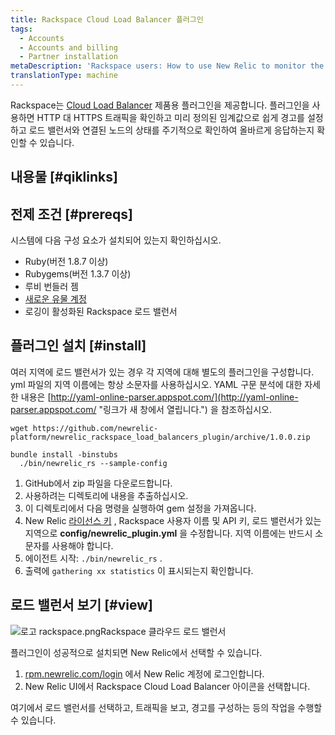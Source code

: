 ```yaml
---
title: Rackspace Cloud Load Balancer 플러그인
tags:
  - Accounts
  - Accounts and billing
  - Partner installation
metaDescription: 'Rackspace users: How to use New Relic to monitor the performance of your Rackspace Cloud Load Balancer.'
translationType: machine
---
```



Rackspace는 [Cloud Load Balancer](http://www.rackspace.com/cloud/load-balancing/ "링크가 새 창에서 열립니다.") 제품용 플러그인을 제공합니다. 플러그인을 사용하면 HTTP 대 HTTPS 트래픽을 확인하고 미리 정의된 임계값으로 쉽게 경고를 설정하고 로드 밸런서와 연결된 노드의 상태를 주기적으로 확인하여 올바르게 응답하는지 확인할 수 있습니다.

## 내용물 [#qiklinks]

## 전제 조건 [#prereqs]

시스템에 다음 구성 요소가 설치되어 있는지 확인하십시오.

* Ruby(버전 1.8.7 이상)
* Rubygems(버전 1.3.7 이상)
* 루비 번들러 젬
* [새로운 유물 계정](http://newrelic.com/signup "링크가 새 창에서 열립니다.")
* 로깅이 활성화된 Rackspace 로드 밸런서

## 플러그인 설치 [#install]

여러 지역에 로드 밸런서가 있는 경우 각 지역에 대해 별도의 플러그인을 구성합니다. yml 파일의 지역 이름에는 항상 소문자를 사용하십시오. YAML 구문 분석에 대한 자세한 내용은 [http://yaml-online-parser.appspot.com/](http://yaml-online-parser.appspot.com/ "링크가 새 창에서 열립니다.") 을 참조하십시오.

```
wget https://github.com/newrelic-platform/newrelic_rackspace_load_balancers_plugin/archive/1.0.0.zip
```

```
bundle install -binstubs
  ./bin/newrelic_rs --sample-config
```

1. GitHub에서 zip 파일을 다운로드합니다.
2. 사용하려는 디렉토리에 내용을 추출하십시오.
3. 이 디렉토리에서 다음 명령을 실행하여 gem 설정을 가져옵니다.
4. New Relic [라이선스 키](/docs/subscriptions/license-key) , Rackspace 사용자 이름 및 API 키, 로드 밸런서가 있는 지역으로 **config/newrelic_plugin.yml** 을 수정합니다. 지역 이름에는 반드시 소문자를 사용해야 합니다.
5. 에이전트 시작: `./bin/newrelic_rs` .
6. 출력에 `gathering xx statistics` 이 표시되는지 확인합니다.

## 로드 밸런서 보기 [#view]

<img
  title="로고 rackspace.png"
  alt="로고 rackspace.png"
  src={logoRackspace}
/>Rackspace 클라우드 로드 밸런서

플러그인이 성공적으로 설치되면 New Relic에서 선택할 수 있습니다.

1. [rpm.newrelic.com/login](https://rpm.newrelic.com/login) 에서 New Relic 계정에 로그인합니다.
2. New Relic UI에서 Rackspace Cloud Load Balancer 아이콘을 선택합니다.

여기에서 로드 밸런서를 선택하고, 트래픽을 보고, 경고를 구성하는 등의 작업을 수행할 수 있습니다.
